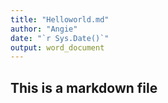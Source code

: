 ```yaml
---
title: "Helloworld.md"
author: "Angie"
date: "`r Sys.Date()`"
output: word_document
---
```

## This is a markdown file
